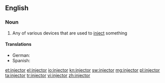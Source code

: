 ==English==

===Noun===
{{wikipedia}}
{{en-noun}}

# Any of various devices that are used to [[inject]] something

====Translations====
{{trans-top|device used to inject}}
{{trans-mid}}
* German: {{t|de|Einspritzdüse|f}}
* Spanish: {{t|es|inyector|m}}
{{trans-bottom}}

[[et:injector]]
[[el:injector]]
[[io:injector]]
[[kn:injector]]
[[sw:injector]]
[[mg:injector]]
[[pl:injector]]
[[ta:injector]]
[[tr:injector]]
[[vi:injector]]
[[zh:injector]]